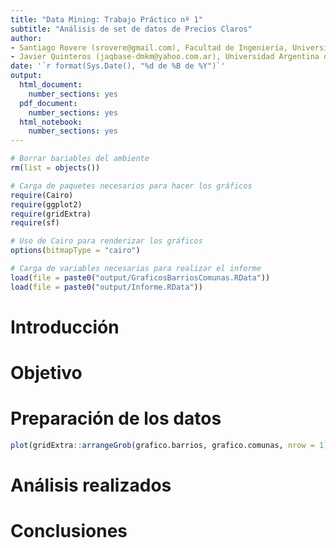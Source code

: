 ```yaml
---
title: "Data Mining: Trabajo Práctico nº 1"
subtitle: "Análisis de set de datos de Precios Claros"
author:
- Santiago Rovere (srovere@gmail.com), Facultad de Ingeniería, Universidad de Buenos Aires
- Javier Quinteros (jaqbase-dmkm@yahoo.com.ar), Universidad Argentina de la Empresa
date: '`r format(Sys.Date(), "%d de %B de %Y")`'
output:
  html_document:
    number_sections: yes
  pdf_document:
    number_sections: yes
  html_notebook:
    number_sections: yes
---
```


```r
# Borrar bariables del ambiente
rm(list = objects())

# Carga de paquetes necesarios para hacer los gráficos
require(Cairo)
require(ggplot2)
require(gridExtra)
require(sf)

# Uso de Cairo para renderizar los gráficos
options(bitmapType = "cairo")

# Carga de variables necesarias para realizar el informe
load(file = paste0("output/GraficosBarriosComunas.RData"))
load(file = paste0("output/Informe.RData"))
```

# Introducción

# Objetivo

# Preparación de los datos

```r
plot(gridExtra::arrangeGrob(grafico.barrios, grafico.comunas, nrow = 1))
```

# Análisis realizados

# Conclusiones